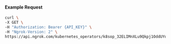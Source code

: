 #### Example Request

```bash
curl \
-X GET \
-H "Authorization: Bearer {API_KEY}" \
-H "Ngrok-Version: 2" \
https://api.ngrok.com/kubernetes_operators/k8sop_32ELIMnXLu9Qkpj1OddUYoLIHfT
```
